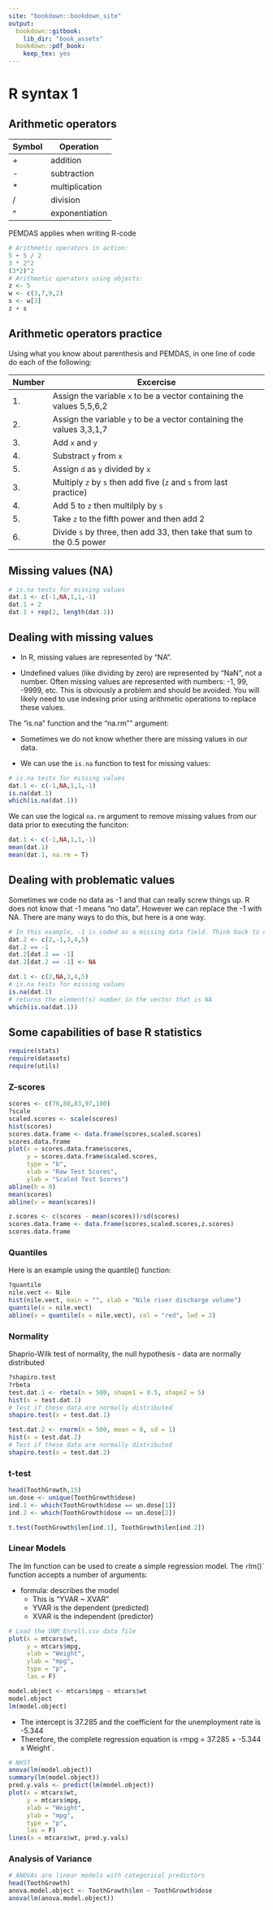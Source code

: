 ---
site: "bookdown::bookdown_site"
output:
  bookdown::gitbook:
    lib_dir: "book_assets"
  bookdown::pdf_book:
    keep_tex: yes
---

# R syntax 1

## Arithmetic operators
Symbol| Operation
------| ---------
+     | addition
-     | subtraction
*     | multiplication
/     | division
^     | exponentiation

PEMDAS applies when writing R-code
```{r, eval=FALSE}
# Arithmetic operators in action:
5 + 5 / 2
3 * 2^2
(3*2)^2 
# Arithmetic operators using objects:
z <- 5
w <- c(3,7,9,2)
s <- w[3]
z + s
```

## Arithmetic operators practice

Using what you know about parenthesis and PEMDAS, in one line of code do each of the following:  

Number | Excercise
------ | -------------------------------------------------------------------
1.     |Assign the variable `x` to be a vector containing the values 5,5,6,2  
2.     |Assign the variable `y` to be a vector containing the values 3,3,1,7
3.     |Add `x` and `y`
4.     |Substract `y` from `x` 
5.     |Assign `d` as `y` divided by `x`
3.     |Multiply `z` by `s` then add five (`z` and `s` from last practice)
4.     |Add 5 to `z` then multilply by `s`
5.     |Take `z` to the fifth power and then add 2
6.     |Divide `s` by three, then add 33, then take that sum to the 0.5 power

## Missing values (NA)


```{r, eval=FALSE}
# is.na tests for missing values
dat.1 <- c(-1,NA,1,1,-1)
dat.1 + 2
dat.1 + rep(2, length(dat.1))
```

## Dealing with missing values

+ In R, missing values are represented by "NA". 

+ Undefined values (like dividing by zero) are represented by "NaN", not a number. Often missing values are represented with numbers: -1, 99, -9999, etc. This is obviously a problem and should be avoided. You will likely need to use indexing prior using arithmetic operations to replace these values.

The "is.na" function and the "na.rm"" argument:

+ Sometimes we do not know whether there are missing values in our data. 

+ We can use the `is.na` function to test for missing values:

```{r, eval=FALSE}
# is.na tests for missing values
dat.1 <- c(-1,NA,1,1,-1)
is.na(dat.1)
which(is.na(dat.1))
```

We can use the logical `na.rm` argument to remove missing values from our data prior to executing the funciton:
```{r, eval=FALSE}
dat.1 <- c(-1,NA,1,1,-1)
mean(dat.1)
mean(dat.1, na.rm = T)
```

## Dealing with problematic values

Sometimes we code no data as -1 and that can really screw things up. R does not know that -1 means "no data". However we can replace the -1 with NA. There are many ways to do this, but here is a one way. 
```{r, eval=FALSE}
# In this example, -1 is coded as a missing data field. Think back to our logical arguments and subsetting exercises.
dat.2 <- c(2,-1,3,4,5)
dat.2 == -1
dat.2[dat.2 == -1]
dat.2[dat.2 == -1] <- NA 
```

```{r, eval=FALSE}
dat.1 <- c(2,NA,3,4,5)
# is.na tests for missing values
is.na(dat.1) 
# returns the element(s) number in the vector that is NA
which(is.na(dat.1))
```

## Some capabilities of base R statistics

```{r, eval = FALSE}
require(stats)
require(datasets)
require(utils)
```

### Z-scores
```{r, eval = FALSE}
scores <- c(76,80,83,97,100)
?scale
scaled.scores <- scale(scores)
hist(scores)
scores.data.frame <- data.frame(scores,scaled.scores)
scores.data.frame
plot(x = scores.data.frame$scores, 
     y = scores.data.frame$scaled.scores, 
     type = "b",
     xlab = "Raw Test Scores",
     ylab = "Scaled Test Scores")
abline(h = 0)
mean(scores)
abline(v = mean(scores))
```

```{r, eval = FALSE}
z.scores <- c(scores - mean(scores))/sd(scores)
scores.data.frame <- data.frame(scores,scaled.scores,z.scores)
scores.data.frame
```

### Quantiles
Here is an example using the quantile() function:
```{r, eval = FALSE}
?quantile
nile.vect <- Nile
hist(nile.vect, main = "", xlab = "Nile river discharge volume")
quantile(x = nile.vect)
abline(v = quantile(x = nile.vect), col = "red", lwd = 2)
```

### Normality 

Shaprio-Wilk test of normality, the null hypothesis - data are normally distributed

```{r, eval = FALSE}
?shapiro.test
?rbeta
test.dat.1 <- rbeta(n = 500, shape1 = 0.5, shape2 = 5)
hist(x = test.dat.1)
# Test if these data are normally distributed
shapiro.test(x = test.dat.1)
```

```{r, eval = FALSE}
test.dat.2 <- rnorm(n = 500, mean = 0, sd = 1)
hist(x = test.dat.2)
# Test if these data are normally distributed
shapiro.test(x = test.dat.2)
```

### t-test
```{r, eval=FALSE}
head(ToothGrowth,15)
un.dose <- unique(ToothGrowth$dose)
ind.1 <- which(ToothGrowth$dose == un.dose[1])
ind.2 <- which(ToothGrowth$dose == un.dose[2])

t.test(ToothGrowth$len[ind.1], ToothGrowth$len[ind.2])
```

### Linear Models
The lm function can be used to create a simple regression model. 
The `r `lm()` function accepts a number of arguments: 

  + formula: describes the model
    + This is "YVAR ~ XVAR" 
    + YVAR is the dependent (predicted)
    + XVAR is the independent (predictor)

```{r, eval=FALSE}
# Load the UNM_Enroll.csv data file
plot(x = mtcars$wt, 
     y = mtcars$mpg,
     xlab = "Weight", 
     ylab = "mpg", 
     type = "p", 
     las = F)

model.object <- mtcars$mpg ~ mtcars$wt
model.object
lm(model.object)
```

+ The intercept is 37.285 and the coefficient for the unemployment rate is  -5.344  
+ Therefore, the complete regression equation is `r `mpg = 37.285 +  -5.344 x Weight`. 

```{r, eval=FALSE}
# NHST
anova(lm(model.object))
summary(lm(model.object))
pred.y.vals <- predict(lm(model.object))
plot(x = mtcars$wt, 
     y = mtcars$mpg,
     xlab = "Weight", 
     ylab = "mpg", 
     type = "p", 
     las = F)
lines(x = mtcars$wt, pred.y.vals)
```

### Analysis of Variance
```{r, eval=FALSE}
# ANOVAs are linear models with categorical predictors
head(ToothGrowth)
anova.model.object <- ToothGrowth$len ~ ToothGrowth$dose
anova(lm(anova.model.object))
```
